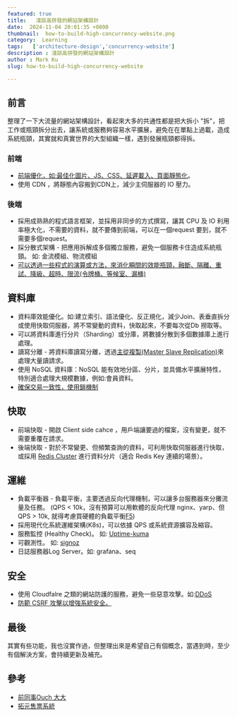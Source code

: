 ```yaml
---
featured: true
title:   淺談高併發的網站架構設計
date:  2024-11-04 20:01:35 +0800
thumbnail:  how-to-build-high-concurrency-website.png
category:  Learning  
tags:   ['architecture-design','concurrency-website']
description : 淺談高併發的網站架構設計
author : Mark Ku
slug: how-to-build-high-concurrency-website

---
```

## 前言
整理了一下大流量的網站架構設計，看起來大多的共通性都是把大拆小 "拆"，把工作或瓶頸拆分出去，讓系統或服務夠容易水平擴展，避免在在單點上過載，造成系統瓶頸，其實就和真實世界的大型組織一樣，遇到發展瓶頸都得拆。

### 前端
* [前端優化，如:最佳化圖片、JS、CSS、延遲載入、頁面靜態化](https://blog.markkulab.net/enhance-nextjs-performance/)。
* 使用 CDN ，將靜態內容搬到CDN上，減少主伺服器的 IO 壓力。

### 後端
* 採用成熟熟的程式語言框架，並採用非同步的方式撰寫，讓其 CPU 及 IO 利用率極大化，不需要的資料，就不要傳到前端，可以在一個request 要到，就不需要多個request。
* 採分散式架構 - 把應用拆解成多個獨立服務，避免一個服務卡住造成系統瓶頸。 如: 金流模組、物流模組
* [可以透過一些程式的演算或方法，來消化瞬間的效能瓶頸，融斷、隔離、重試、降級、超時、限流(令牌桶、等候室、漏桶)](https://blog.csdn.net/github_38592071/article/details/140196235)

## 資料庫
* 資料庫效能優化。如:建立索引、語法優化、反正規化，減少Join、表垂直拆分或使用快取伺服器，將不常變動的資料，快取起來，不要每次從Db 撈取等。
* 可以將資料庫進行分片（Sharding）或分庫，將數據分散到多個數據庫上進行處理。
* 讀寫分離 - 將資料庫讀寫分離，透過[主從複製(Master Slave Replication)](https://ithelp.ithome.com.tw/articles/10267454)來處理大量讀請求。
* 使用 NoSQL 資料庫：NoSQL 能有效地分區、分片，並具備水平擴展特性，特別適合處理大規模數據，例如:會員資料。
* [確保交易一致性，使用鎖機制](https://ouch1978.github.io/blog/2022/09/21/common-locks-in-programming-world)

## 快取
* 前端快取 - 開啟 Client side cahce ，用戶端讓要過的檔案，沒有變更，就不需要重覆在請求。
* 後端快取 - 對於不常變更、但頻繁查詢的資料，可利用快取伺服器進行快取，或採用 [Redis Cluster](https://isdaniel.github.io/redis-cluster-introduce-01/) 進行資料分片（適合 Redis Key 連續的場景）。

## 運維
* 負載平衡器 - 負載平衡，主要透過反向代理機制，可以讓多台服務器來分攤流量及任務。 (QPS < 10k，沒有預算可以用軟體的反向代理 nginx、yarp、但 QPS > 10k, 就得考慮買硬體的負載平衡[F5](https://www.f5.com/glossary/load-balancer))
* 採用現代化系統運維架構(K8s)，可以依據 QPS 或系統資源擴容及縮容。
* 服務監控 (Healthy Check)。 如: [Uptime-kuma](https://blog.markkulab.net/2021/12/11/application-monitor-uptime-kuma/)
* 可觀測性。 如: [signoz](https://www.cnblogs.com/hacker-linner/p/17581720.html)
* 日誌服務器Log Server。如: grafana、seq

## 安全
* 使用 Cloudfalre 之類的網站防護的服務，避免一些惡意攻擊。如:[DDoS](https://blog.markkulab.net/2022/01/16/prevent-ddos/)
* [防範 CSRF 攻擊以增強系統安全。](https://www.telerik.com/blogs/protecting-nextjs-applications-cross-site-request-forgery-csrf-attacks)

## 最後
其實有些功能，我也沒實作過，但整理出來是希望自己有個概念，當遇到時，至少有個解決方案，會持續更新及補充。

## 參考
* [前同事Ouch 大大](https://ouch1978.github.io/)
* [拓元售票系統](https://aws.amazon.com/tw/solutions/case-studies/tixcraft/?fbclid=IwZXh0bgNhZW0CMTAAAR1OkXmUsFGJZ4x086DzwYbK4Ox1JEuJWDA6umSIx2edlKKucWm4jWU6PGY_aem_aztLGVHLLc9EvEnDe6WTMg)


